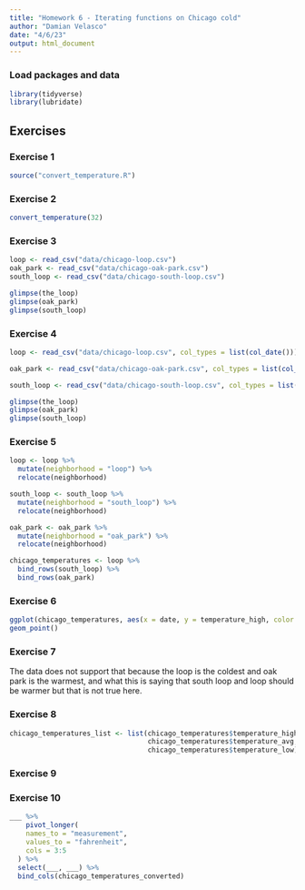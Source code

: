 ```yaml
---
title: "Homework 6 - Iterating functions on Chicago cold"
author: "Damian Velasco"
date: "4/6/23"
output: html_document
---
```


### Load packages and data

```r
library(tidyverse)
library(lubridate)
```

## Exercises

### Exercise 1


```r
source("convert_temperature.R")
```

### Exercise 2
```r
convert_temperature(32)
```

### Exercise 3

```r
loop <- read_csv("data/chicago-loop.csv")
oak_park <- read_csv("data/chicago-oak-park.csv")
south_loop <- read_csv("data/chicago-south-loop.csv")
```

```r
glimpse(the_loop)
glimpse(oak_park)
glimpse(south_loop)
```
### Exercise 4

```r
loop <- read_csv("data/chicago-loop.csv", col_types = list(col_date()))

oak_park <- read_csv("data/chicago-oak-park.csv", col_types = list(col_date()))

south_loop <- read_csv("data/chicago-south-loop.csv", col_types = list(col_date()))
```

```r
glimpse(the_loop)
glimpse(oak_park)
glimpse(south_loop)
```
### Exercise 5

```r
loop <- loop %>% 
  mutate(neighborhood = "loop") %>% 
  relocate(neighborhood)

south_loop <- south_loop %>% 
  mutate(neighborhood = "south_loop") %>% 
  relocate(neighborhood)

oak_park <- oak_park %>% 
  mutate(neighborhood = "oak_park") %>% 
  relocate(neighborhood)

chicago_temperatures <- loop %>% 
  bind_rows(south_loop) %>% 
  bind_rows(oak_park)
```

### Exercise 6
```r
ggplot(chicago_temperatures, aes(x = date, y = temperature_high, color = neighborhood)) +
geom_point()
```
### Exercise 7

The data does not support that because the loop is the coldest and oak park is the warmest, and what this is saying that south loop and loop should be warmer but that is not true here.

### Exercise 8

```r
chicago_temperatures_list <- list(chicago_temperatures$temperature_high,
                                  chicago_temperatures$temperature_avg,
                                  chicago_temperatures$temperature_low)
```

### Exercise 9



### Exercise 10

```r
___ %>% 
    pivot_longer(
    names_to = "measurement",
    values_to = "fahrenheit",
    cols = 3:5
  ) %>% 
  select(___, ___) %>% 
  bind_cols(chicago_temperatures_converted)
```

